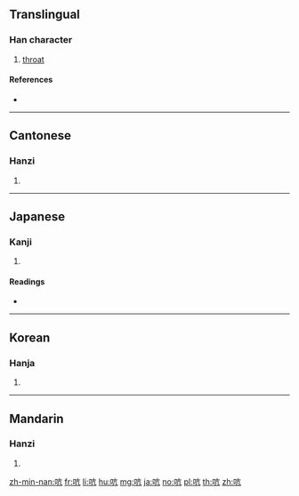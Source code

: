 ==Translingual==

===Han character===
{{Han char|rn=30|rad=口|as=04|sn=7|four=60017|canj=RYHN|ids=⿰口亢}}

# [[throat]]

====References====
* {{Han ref|kx=0178.170|dkj=03353|dj=0396.030|hdz=10594.050|uh=542D|ud=21549|bh=A75C|bd=42844}}

----

==Cantonese==

===Hanzi===
{{yue-hanzi|jyut=[[haang1]], [[hong4]]|y=haang1, hong4}}

# {{defn|lang=yue|sort=口04}}

----

==Japanese==

===Kanji===
{{ja-kanji|grade=|rs=口04}}

# {{defn|lang=ja|sort=口04}}

====Readings====
* {{ja-readings|on=[[こう]] (kō)|kun=[[のど]] (nodo)}}

----

==Korean==

===Hanja===
{{ko-hanja|hangeul=항|rv=hang|mr=hang}}

# {{defn|lang=ko|sort=口04}}

----

==Mandarin==

===Hanzi===
{{cmn-hanzi|pin=[[háng]] ([[hang2]]), [[kēng]] ([[keng1]])|wg=hang<sup>2</sup>, k'eng<sup>1</sup>}}

# {{defn|lang=cmn|sort=口04}}

[[zh-min-nan:吭]]
[[fr:吭]]
[[li:吭]]
[[hu:吭]]
[[mg:吭]]
[[ja:吭]]
[[no:吭]]
[[pl:吭]]
[[th:吭]]
[[zh:吭]]
